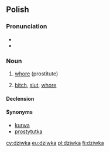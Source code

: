 ==Polish==

===Pronunciation===
* {{IPA|/ˈd͡ʑifka/|lang=pl}}
* {{audio|Pl-dziwka.ogg|Audio}}

===Noun===
{{head|pl|noun|g=f}}

# {{slang|lang=pl}} [[whore]] (prostitute)
# {{offensive|lang=pl}} [[bitch]], [[slut]], [[whore]]

====Declension====
{{pl-decl-noun-ka|dziw}}

====Synonyms====
* [[kurwa]]
* [[prostytutka]]

[[cy:dziwka]]
[[eu:dziwka]]
[[pl:dziwka]]
[[fi:dziwka]]